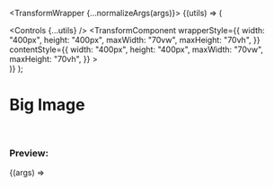 


  <TransformWrapper {...normalizeArgs(args)}>
    {(utils) => (
      <div>
        <Controls {...utils} />
        <TransformComponent
          wrapperStyle={{
            width: "400px",
            height: "400px",
            maxWidth: "70vw",
            maxHeight: "70vh",
          }}
          contentStyle={{
            width: "400px",
            height: "400px",
            maxWidth: "70vw",
            maxHeight: "70vh",
          }}
        >
          <img src={exampleImg} alt="" />
        </TransformComponent>
      </div>
    )}
  </TransformWrapper>
);

<Meta
  title="Examples/Big Image"
  component={TransformWrapper}
  argTypes={argsTypes}
/>

# Big Image

<br />

### Preview:

<Canvas>
  <Story name="Big Image">{(args) => <Template {...args} />}</Story>
</Canvas>

## Component API

<ArgsTable story="Big Image" />
